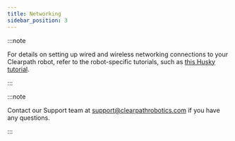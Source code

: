 ```yaml
---
title: Networking
sidebar_position: 3
---
```


:::note

For details on setting up wired and wireless networking connections to your Clearpath
robot, refer to the robot-specific tutorials, such as [this Husky tutorial](http://localhost:3000/docs/robots/outdoor_robots/husky/tutorials_husky#husky-networking).

:::

:::note

Contact our Support team at support@clearpathrobotics.com if you have any questions.

:::
